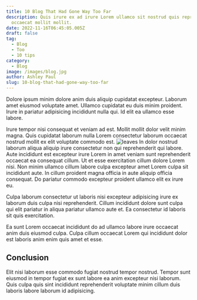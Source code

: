 ```yaml
---
title: 10 Blog That Had Gone Way Too Far
description: Quis irure ex ad irure Lorem ullamco sit nostrud quis reprehenderit in
  occaecat mollit mollit.
date: 2022-11-16T06:45:05.005Z
draft: false
tag:
  - Blog
  - Too
  - 10 tips
category:
  - Blog
image: /images/blog.jpg
author: Ashley Paul
slug: 10-blog-that-had-gone-way-too-far
---
```

Dolore ipsum minim dolore anim duis aliquip cupidatat excepteur. Laborum amet eiusmod voluptate amet. Ullamco cupidatat eu duis minim proident. Irure in pariatur adipisicing incididunt nulla qui. Id elit ea ullamco esse labore.

Irure tempor nisi consequat et veniam ad est. Mollit mollit dolor velit minim magna. Quis cupidatat laborum nulla Lorem consectetur laborum occaecat nostrud mollit ex elit voluptate commodo est.
![leaves](/images/leaves.jpg)
In dolor nostrud laborum aliqua aliquip irure consectetur non qui reprehenderit qui labore. Aute incididunt est excepteur irure Lorem in amet veniam sunt reprehenderit occaecat ea consequat cillum. Ut et esse exercitation cillum dolore Lorem nisi. Non minim ullamco cillum labore culpa excepteur amet Lorem culpa sit incididunt aute. In cillum proident magna officia in aute aliquip officia consequat. Do pariatur commodo excepteur proident ullamco elit ex irure eu.

Culpa laborum consectetur ut laboris nisi excepteur adipisicing irure ex laborum duis culpa nisi reprehenderit. Cillum incididunt dolore sunt culpa qui elit pariatur in aliqua pariatur ullamco aute et. Ea consectetur id laboris sit quis exercitation.

Ea sunt Lorem occaecat incididunt do ad ullamco labore irure occaecat anim duis eiusmod culpa. Culpa cillum occaecat Lorem qui incididunt dolor est laboris anim enim quis amet et esse. 

## Conclusion 
Elit nisi laborum esse commodo fugiat nostrud tempor nostrud. Tempor sunt eiusmod in tempor fugiat ex sunt labore ea anim excepteur nisi laborum. Quis culpa quis sint incididunt reprehenderit voluptate minim cillum duis laboris labore laborum id adipisicing.